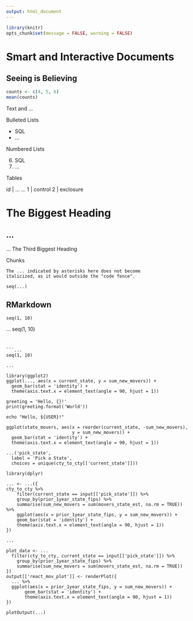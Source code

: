 ```yaml
---
output: html_document
---
```


```r
library(knitr)
opts_chunk$set(message = FALSE, warning = FALSE)
```

# Smart and Interactive Documents

## Seeing is Believing

```r
counts <- c(4, 5, 6)
mean(counts)
```

Text and ...

Bulleted Lists

- SQL
- ...

Numbered Lists

6. SQL
1. ...

Tables

id | ...
...
1  | control
2  | exclosure

# The Biggest Heading

## ...

... The Third Biggest Heading

Chunks

```
The ... indicated by asterisks here does not become
italicized, as it would outside the "code fence".
```

```
seq(...)
```

## RMarkdown

```...
seq(1, 10)
```


...
seq(1, 10)
```


```...
seq(1, 10)
```


```...
...
```


```...
library(ggplot2)
ggplot(..., aes(x = current_state, y = sum_new_movers)) +
  geom_bar(stat = 'identity') +
  theme(axis.text.x = element_text(angle = 90, hjust = 1))
```


```...
greeting = 'Hello, {}!'
print(greeting.format('World'))
```


```...
echo "Hello, ${USER}!"
```


```...
ggplot(state_movers, aes(x = reorder(current_state, -sum_new_movers), 
                         y = sum_new_movers)) +
  geom_bar(stat = 'identity') +
  theme(axis.text.x = element_text(angle = 90, hjust = 1))
```


```...
...('pick_state',
  label = 'Pick a State',
  choices = unique(cty_to_cty[['current_state']]))
```


```...
library(dplyr)

... <- ...({
cty_to_cty %>%
    filter(current_state == input[['pick_state']]) %>%
    group_by(prior_1year_state_fips) %>%
    summarise(sum_new_movers = sum(movers_state_est, na.rm = TRUE)) %>%
    ggplot(aes(x = prior_1year_state_fips, y = sum_new_movers)) +
    geom_bar(stat = 'identity') +
    theme(axis.text.x = element_text(angle = 90, hjust = 1))
})
```


```...
...
```


```...
plot_data <- ...
  filter(cty_to_cty, current_state == input[['pick_state']]) %>%
    group_by(prior_1year_state_fips) %>%
    summarise(sum_new_movers = sum(movers_state_est, na.rm = TRUE))
})
output[['react_mov_plot']] <- renderPlot({
  ... %>%
  ggplot(aes(x = prior_1year_state_fips, y = sum_new_movers)) +
       geom_bar(stat = 'identity') +
       theme(axis.text.x = element_text(angle = 90, hjust = 1))
})
```


```...
plotOutput(...)
```
